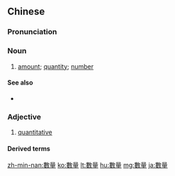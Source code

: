 {{also|数量}}
==Chinese==
{{zh-forms|s=数量}}

===Pronunciation===
{{zh-pron
|m=shùliàng
|c=sou3 loeng6
|h=pfs=su-liòng
|mn=qz,tw,xm:sò͘-liōng/twvk,zz:sò͘-liāng
|cat=n,a
}}

===Noun===
{{zh-noun}}

# [[amount]]; [[quantity]]; [[number]] {{zh-mw|m:個}}

====See also====
* {{zh-l|質量}}

===Adjective===
{{zh-adj}}

# {{lb|zh|attributive}} [[quantitative]]

====Derived terms====
{{zh-der|數量詞|數量級}}

{{zh-cat|Elementary}}

[[zh-min-nan:數量]]
[[ko:數量]]
[[lt:數量]]
[[hu:數量]]
[[mg:數量]]
[[ja:數量]]